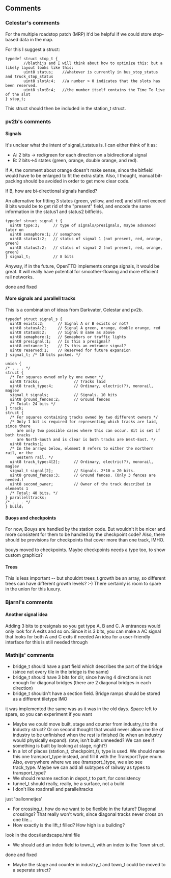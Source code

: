 ==Comments==

=== Celestar's comments ===

For the multiple roadstop patch (MRP) it'd be helpful if we could store stop-based data in the map.

For this I suggest a struct:

<pre>
typedef struct stop_t {
        //blathijs and I will think about how to optimize this: but a likely layout looks like this:
        uint8 status;    //whatever is currently in bus_stop_status and truck_stop_status
        uint8 slotA:4;   //a number > 0 indicates that the slots has been reserved. 
        uint8 slotB:4;   //the number itself contains the Time To live of the slot
} stop_t;
</pre>

This struct should then be included in the station_t struct.

=== pv2b's comments ===
==== Signals ====
It's unclear what the intent of signal_t.status is. I can either think of it as:

*A: 2 bits -> red/green for each direction on a bidirectional signal
*B: 2 bits->4 states (green, orange, double orange, and red).

If A, the comment about orange doesn't make sense, since the bitfield would have to be enlarged to fit the extra state. Also, I thought, manual bit-packing should be avoided in order to get more clear code.

If B, how are bi-directional signals handled?

An alternative for fitting 3 states (green, yellow, and red) and still not exceed 8 bits would be to get rid of the "present" field, and encode the same information in the status1 and status2 bitfields.

<pre>
typedef struct signal_t {
  uint8 type:3;      // type of signals/presignals, maybe advanced later on
  uint8 semaphore:1; // semaphore
  uint8 status1:2;   // status of signal 1 (not present, red, orange, green)
  uint8 status2:2;   // status of signal 2 (not present, red, orange, green)
} signal_t;          // 8 bits
</pre>

Anyway, if in the future, OpenTTD implements orange signals, it would be great. It will really have potential for smoother-flowing and more efficient rail networks.
<warning>done and fixed</warning>

==== More signals and parallell tracks ====

This is a combination of ideas from Darkvater, Celestar and pv2b.

<pre>
typedef struct signal_s {
  uint8 exists:2;      // Signal A or B exists or not?
  uint8 statusA:2;     // Signal A green, orange, double orange, red
  uint8 statusB:2;     // Signal B same as above
  uint8 semaphore:1;   // Semaphors or traffic lights
  uint8 presignal:1;   // Is this a presignal?
  uint8 entrance:1;    // Is this an entrance signal?
  uint8 reserved:1;    // Reserved for future expansion
} signal_t; /* 10 bits packed. */

union {
/* . . . */
struct {
  /* For squares owned only by one owner */
  uint8 tracks;               // Tracks laid
  uint8 track_type:4;         // Ordinary, electric(?), monorail, maglev
  signal_t signals;           // Signals. 10 bits
  uint8 ground_fences:2;      // Ground fences
  /* Total: 24 bits */
} track;
struct {
  /* For squares containing tracks owned by two different owners */
  /* Only 1 bit is required for representing which tracks are laid, since there
     are only two possible cases where this can occur. Bit is set if both tracks
     are North-South and is clear is both tracks are West-East. */
  uint8 tracks:1;
  /* In the arrays below, element 0 refers to either the northern rail, or the
     western rail. */
  uint8 track_type:4[2];      // Ordinary, electric(?), monorail, maglev
  signal_t signal[2];         // Signals. 2*10 = 20 bits.
  uint8 ground_fences:3;      // Ground fences. (Only 3 fences are needed.)
  uint8 second_owner;         // Owner of the track described in elements 1
  /* Total: 40 bits. */
} parallelltracks;
/* . . . */
} build;
</pre>

==== Buoys and checkpoints ====
For now, Bouys are handled by the station code. But wouldn't it be nicer and more consistent for them to be handled by the checkpoint code? Also, there should be provisions for checkpoints that cover more than one track, IMHO.
<warning>bouys moved to checkpoints. Maybe checkpoints needs a type too, to show custom graphics?</warning>

==== Trees ====
This is less important -- but shouldnt trees_t.growth be an array, so different trees can have different growth levels? :-) There certainly is room to spare in the union for this luxury.

=== Bjarni's comments ===

==== Another signal idea ====
Adding 3 bits to presignals so you get type A, B and C. A entrances would only look for A exits and so on. Since it is 3 bits, you can make a AC signal that looks for both A and C exits if needed
An idea for a user-friendly interface for this is still needed through

=== Mathijs' comments ===
*bridge_t should have a part field which describes the part of the bridge (since not every tile in the bridge is the same)
*bridge_t should have 3 bits for dir, since having 4 directions is not enough for diagonal bridges (there are 2 diagonal bridges in each direction)
*bridge_t shouldn't have a section field. Bridge ramps should be stored as a different tiletype IMO
<warning>it was implemented the same was as it was in the old days. Space left to spare, so you can experiment if you want</warning>

*Maybe we could move built, stage and counter from industry_t to the Industry struct? Or on second thought that would never allow one tile of industry to be unfinished when the rest is finished (ie when an industry would physically expand). (btw, isn't built unneeded? We can see if something is built by looking at stage, right?)
*In a lot of places (station_t, checkpoint_t), type is used. We should name this one transport_type instead, and fill it with the TransportType enum. Also, everywhere where we see (transport_)type, we also see track_type. Maybe we can add all subtypes of railway as types to transport_type?
*We should rename section in depot_t to part, for consistency
*tunnel_t should really, really, be a surface, not a build
*I don't like roadnrail and paralleltracks
<warning>just 'ballonnetjes'</warning>
*For crossing_t, how do we want to be flexible in the future? Diagonal crossings? That really won't work, since diagonal tracks never cross on one tile...
*How exactly is the lift_t filled? How high is a building?
<warning>look in the docs/landscape.html file</warning>
*We should add an index field to town_t, with an index to the Town struct.
<warning>done and fixed</warning>
*Maybe the stage and counter in industry_t and town_t could be moved to a seperate struct?